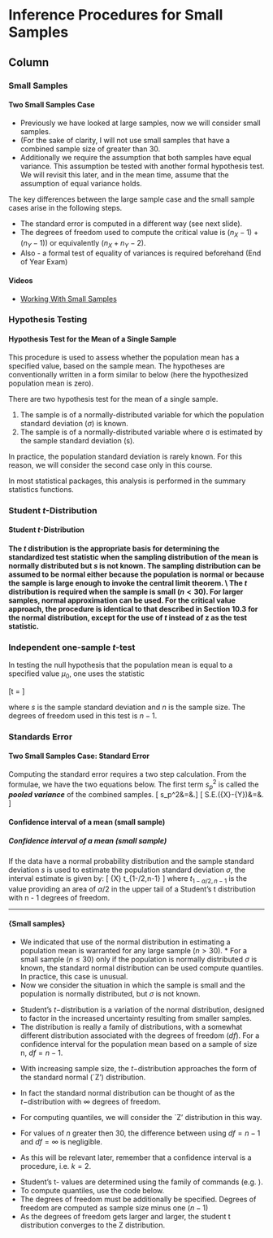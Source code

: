 
Inference Procedures for Small Samples {data-navmenu="Inference Procedures"}
==================================================

Column {.tabset}
-------------------------------------------------


### Small Samples 

<h4> Two Small Samples Case</h4>

*  Previously we have looked at large samples, now we will consider small samples.
*  (For the sake of clarity, I will not use small samples that have a combined sample size of greater than 30.
*  Additionally we require the assumption that both samples have equal variance. This assumption \textbf{must} be tested with another formal hypothesis test. We will revisit this later, and in the mean time, assume that the assumption of equal variance holds.




The key differences between the large sample case and the small sample cases arise in the following steps.

*  The standard error is computed in a different way (see next slide).
*  The degrees of freedom used to compute the critical value is $(n_X-1) + (n_Y - 1)$) or equivalently ($n_X + n_Y - 2$).
*  Also - a formal test of equality of variances is required beforehand (End of Year Exam)


<h4> Videos</h4>
* <a href="https://youtu.be/5DY3j8nw5sg/">	Working With Small Samples	</a>	

### Hypothesis Testing

<h4>Hypothesis Test for the Mean of a Single Sample</h4>

This procedure is used to assess whether the population mean  has a specified value, based on the sample mean. The hypotheses are conventionally written in a form similar to below (here the hypothesized population mean is zero).



There are two hypothesis test for the mean of a single sample.

1. The sample is of a normally-distributed variable for which the population standard deviation ($\sigma$) is known. 
2. The sample is of a normally-distributed variable where σ is estimated by the sample standard deviation (s).
 
In practice, the population standard deviation is rarely known. For this reason, we will consider the second case only in this course.

In most statistical packages, this analysis is performed in the summary statistics functions.

### Student $t$-Distribution

<h4> Student $t$-Distribution <h4>

The $t$ distribution is the appropriate basis for
determining the standardized test statistic when the sampling
distribution of the mean is normally distributed but $s$ is not
known. The sampling distribution can be assumed to be normal
either because the population is normal or because the sample is
large enough to invoke the central limit theorem. \\ The $t$
distribution is required when the sample is small ($n < 30$). For
larger samples, normal approximation can be used. For the critical
value approach, the procedure is identical to that described in
Section 10.3 for the normal distribution, except for the use of $t$
instead of z as the test statistic.


### Independent one-sample $t$-test
In testing the null hypothesis that the population mean is equal to a specified value $\mu_{0}$, one uses the statistic

\[t = \frac{\overline{x} - \mu_0}{s / \sqrt{n}}\]

where $s$ is the sample standard deviation and $n$ is the sample size. The degrees of freedom used in this test is $n - 1$.

### Standards Error

<h4>Two Small Samples Case: Standard Error</h4>

Computing the standard error requires a two step calculation. From the formulae, we have the two equations below. The first term $s_p^2$ is called the ***pooled variance*** of the combined samples.
\[
s_p^2&=&\frac{s_X^2(n_X-1)+s_Y^2(n_Y-1)}{n_X+n_Y-2}.\]
\[
S.E.(\bar{X}-\bar{Y})&=&\sqrt{s_p^2\left(\frac{1}{n_X}+\frac{1}{n_Y}\right)}.
\]

#### Confidence interval of a mean (small sample)

<h5> Confidence interval of a mean (small sample)</h5>

If the data have a normal probability distribution and the sample
standard deviation $s$ is used to estimate the population
standard deviation $\sigma$, the interval estimate is given by:
\[
\bar{X} \pm t_{1-\alpha/2,n-1}\frac{s}{\sqrt{n}}
\]
where $t_{1-\alpha/2,n-1}$ is the value providing an area of $\alpha/2$ in the upper tail of a Student’s t distribution with n - 1 degrees of freedom.


--------------------



#### {Small samples}
 *  We indicated that use of the normal distribution in estimating a population mean is warranted
for any large sample ($n > 30$). *  For a small sample ($n \leq 30$) only if the population is normally distributed
\textbf{and} $\sigma$ is known, the standard normal distribution can be used compute quantiles. In practice,
this case is unusual.
*  Now we consider the situation in which the sample is small and the population is normally distributed,
but $\sigma$ is not known.

<p>

*  Student's $t-$distribution is a variation of the normal distribution, designed to factor in the increased uncertainty resulting from smaller samples.
*  The distribution is really a family of distributions, with
a somewhat different distribution associated with the degrees of freedom ($df$). For a confidence interval for the
population mean based on a sample of size n, $df = n - 1$.


<p>


*  With increasing
sample size, the $t-$distribution approaches the form of the standard normal (`Z') distribution.
*  In fact the standard normal distribution can be thought of as the $t-$distribution with $\infty$ degrees of freedom.
*  For computing quantiles, we will consider the `Z' distribution in this way.
*  For values of $n$ greater then 30, the difference between using $df = n-1$ and $df = \infty$ is negligible.

*  As this will be relevant later, remember that a confidence interval is a \textbf{two-tailed} procedure, i.e. $k=2$.

<p>



*  Student's t- values are determined using the \texttt{t} family of commands (e.g. \texttt{qt, pt, dt}).
*  To compute quantiles, use the code below.
*  The degrees of freedom must be additionally be specified. Degrees of freedom are computed as sample size minus one ($n-1$)
*  As the degrees of freedom gets larger and larger, the student t distribution converges to the Z distribution.




